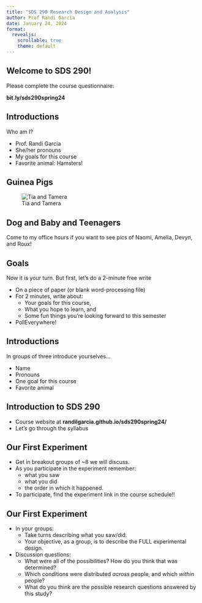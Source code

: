 ```yaml
---
title: "SDS 290 Research Design and Analysis"
author: Prof Randi Garcia
date: January 24, 2024
format: 
  revealjs:
    scrollable: true
    theme: default
---
```


## Welcome to SDS 290!

Please complete the course questionnaire:

**bit.ly/sds290spring24**

## Introductions

Who am I?

-   Prof. Randi Garcia
-   She/her pronouns
-   My goals for this course
-   Favorite animal: Hamsters!

## Guinea Pigs

![Tia and Tamera](pics/pigs2.JPG)

## Dog and Baby and Teenagers

Come to my office hours if you want to see pics of Naomi, Amelia, Devyn, and Roux!

## Goals

Now it is your turn. But first, let's do a 2-minute free write

-   On a piece of paper (or blank word-processing file)
-   For 2 minutes, write about:
    -   Your goals for this course,
    -   What you hope to learn, and
    -   Some fun things you're looking forward to this semester
-   PollEverywhere!

## Introductions

In groups of three introduce yourselves...

-   Name
-   Pronouns
-   One goal for this course
-   Favorite animal

## Introduction to SDS 290

-   Course website at **randilgarcia.github.io/sds290spring24/**
-   Let's go through the syllabus

## Our First Experiment

::: incremental
-   Get in breakout groups of \~8 we will discuss.
-   As you participate in the experiment remember:
    -   what you saw
    -   what you did
    -   the order in which it happened.
-   To participate, find the experiment link in the course schedule!!
:::

## Our First Experiment

::: incremental
-   In your groups:
    -   Take turns describing what you saw/did.
    -   Your objective, as a group, is to describe the FULL experimental design.
-   Discussion questions:
    -   What were all of the possibilities? How do you think that was determined?
    -   Which conditions were distributed *across* people, and which *within* people?
    -   What do you think are the possible research questions answered by this study?
:::

<!-- New Section -->

<!-- ==================================== -->

<!-- type: section -->

<!-- Prompt Slide -->

<!-- ==================================== -->

<!-- type: prompt -->

<!-- Sample Variance -->

<!-- ======================================================== -->

<!-- $$\sigma^2 = \frac{\sum_{i=1}^{n}(x_i - \mu)^2} {n-1}$$ -->
